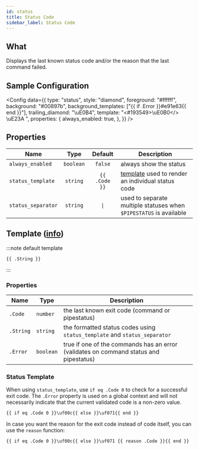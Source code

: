 ```yaml
---
id: status
title: Status Code
sidebar_label: Status Code
---
```


## What

Displays the last known status code and/or the reason that the last command failed.

## Sample Configuration


<Config
  data={{
    type: "status",
    style: "diamond",
    foreground: "#ffffff",
    background: "#00897b",
    background_templates: ["{{ if .Error }}#e91e63{{ end }}"],
    trailing_diamond: "\uE0B4",
    template: "<#193549>\uE0B0</> \uE23A ",
    properties: {
      always_enabled: true,
    },
  }}
/>

## Properties

| Name               | Type      | Default       | Description                                                          |
| ------------------ | :-------: | :-----------: | -------------------------------------------------------------------- |
| `always_enabled`   | `boolean` | `false`       | always show the status                                               |
| `status_template`  | `string`  | `{{ .Code }}` | [template][status-template] used to render an individual status code |
| `status_separator` | `string`  | `\|`          | used to separate multiple statuses when `$PIPESTATUS` is available   |

[colors]: /docs/configuration/colors

## Template ([info][templates])

:::note default template

```template
{{ .String }}
```

:::

### Properties

| Name      | Type      | Description                                                                           |
| --------- | --------- | ------------------------------------------------------------------------------------- |
| `.Code`   | `number`  | the last known exit code (command or pipestatus)                                      |
| `.String` | `string`  | the formatted status codes using `status_template` and `status_separator`             |
| `.Error`  | `boolean` | true if one of the commands has an error (validates on command status and pipestatus) |

### Status Template

When using `status_template`, use `if eq .Code 0` to check for a successful exit code. The `.Error` property
is used on a global context and will not necessarily indicate that the current validated code is a non-zero value.

```template
{{ if eq .Code 0 }}\uf00c{{ else }}\uf071{{ end }}
```

In case you want the reason for the exit code instead of code itself, you can use the `reason` function:

```template
{{ if eq .Code 0 }}\uf00c{{ else }}\uf071 {{ reason .Code }}{{ end }}
```

[templates]: /docs/configuration/templates
[status-template]: #status-template
